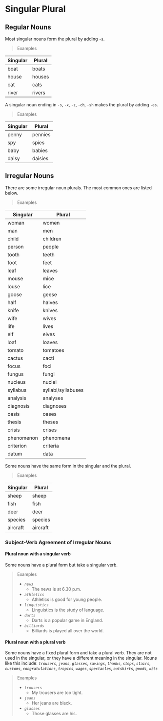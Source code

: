 # Singular Plural

## Regular Nouns

Most singular nouns form the plural by adding `-s`.

> Examples

| Singular | Plural |
| -------- | ------ |
| boat     | boats  |
| house    | houses |
| cat      | cats   |
| river    | rivers |

A singular noun ending in `-s`, `-x`, `-z`, `-ch`, `-sh` makes the plural by adding `-es`.

> Examples

| Singular | Plural  |
| -------- | ------- |
| penny    | pennies |
| spy      | spies   |
| baby     | babies  |
| daisy    | daisies |

## Irregular Nouns

There are some irregular noun plurals. The most common ones are listed below.

> Examples

| Singular   | Plural             |
| ---------- | ------------------ |
| woman      | women              |
| man        | men                |
| child      | children           |
| person     | people             |
| tooth      | teeth              |
| foot       | feet               |
| leaf       | leaves             |
| mouse      | mice               |
| louse      | lice               |
| goose      | geese              |
| half       | halves             |
| knife      | knives             |
| wife       | wives              |
| life       | lives              |
| elf        | elves              |
| loaf       | loaves             |
| tomato     | tomatoes           |
| cactus     | cacti              |
| focus      | foci               |
| fungus     | fungi              |
| nucleus    | nuclei             |
| syllabus   | syllabi/syllabuses |
| analysis   | analyses           |
| diagnosis  | diagnoses          |
| oasis      | oases              |
| thesis     | theses             |
| crisis     | crises             |
| phenomenon | phenomena          |
| criterion  | criteria           |
| datum      | data               |

Some nouns have the same form in the singular and the plural.

> Examples

| Singular | Plural   |
| -------- | -------- |
| sheep    | sheep    |
| fish     | fish     |
| deer     | deer     |
| species  | species  |
| aircraft | aircraft |

### Subject-Verb Agreement of Irregular Nouns

#### Plural noun with a singular verb

Some nouns have a plural form but take a singular verb.

> Examples
>
> - _`news`_
>   - The news is at 6.30 p.m.
> - _`athletics`_
>   - Athletics is good for young people.
> - _`linguistics`_
>   - Linguistics is the study of language.
> - _`darts`_
>   - Darts is a popular game in England.
> - _`billiards`_
>   - Billiards is played all over the world.

#### Plural noun with a plural verb

Some nouns have a fixed plural form and take a plural verb. They are not used in the singular, or they have a different meaning in the singular. Nouns like this include: _`trousers`_, _`jeans`_, _`glasses`_, _`savings`_, _`thanks`_, _`steps`_, _`stairs`_, _`customs`_, _`congratulations`_, _`tropics`_, _`wages`_, _`spectacles`_, _`outskirts`_, _`goods`_, _`wits`_

> Examples
>
> - _`trousers`_
>   - My trousers are too tight.
> - _`jeans`_
>   - Her jeans are black.
> - _`glasses`_
>   - Those glasses are his.
